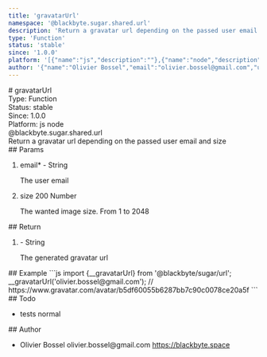 ```yaml
---
title: 'gravatarUrl'
namespace: '@blackbyte.sugar.shared.url'
description: 'Return a gravatar url depending on the passed user email and size'
type: 'Function'
status: 'stable'
since: '1.0.0'
platform: '[{"name":"js","description":""},{"name":"node","description":""}]'
author: '{"name":"Olivier Bossel","email":"olivier.bossel@gmail.com","url":"https://blackbyte.space"}'
---
```


<div class="docmap-mdx">
  # gravatarUrl
  <div class="_metas">
    <div class="_type">
      <span class="_type-label">Type:</span>
      <span class="_type-value">Function</span>
    </div>
    <div class="_status">
      <span class="_status-label">Status:</span>
      <span class="_status-value -stable">stable</span>
    </div>
    <div class="_since">
      <span class="_since-label">Since:</span>
      <span class="_since-value">1.0.0</span>
    </div>
    <div class="_platform">
      <span class="_platform-label">Platform:</span>
      <span class="_platform-value -js">js</span>
      <span class="_platform-value -node">node</span>
    </div>
  </div>
  <div class="_namespace">@blackbyte.sugar.shared.url</div>
  <div class="_description typo-lead typo-format">
    Return a gravatar url depending on the passed user email and size
  </div>
  <div class="_params">
    ## Params
    <ol class="_list">
      <li class="_item">
        <span class="_name">
          email<span class="_required">*</span>
        </span>
        <span class="_default">-</span> <span class="_type">String</span>
        <p class="_description">The user email</p>
      </li>
      <li class="_item">
        <span class="_name">size</span>
        <span class="_default">200</span> <span class="_type">Number</span>
        <p class="_description">The wanted image size&period; From 1 to 2048</p>
      </li>
    </ol>
  </div>
  <div class="_return">
    ## Return
    <ol class="_list">
      <li class="_item">
        <span class="_default">-</span>
        <span class="_type">String</span>
        <p class="_description">The generated gravatar url</p>
      </li>
    </ol>
  </div>
  <div class="_examples">
    ## Example ```js import {__gravatarUrl} from '@blackbyte/sugar/url';
    __gravatarUrl('olivier.bossel@gmail.com'); //
    https://www.gravatar.com/avatar/b5df60055b6287bb7c90c0078ce20a5f ```
  </div>
  <div class="_todo">
    ## Todo
    <ul class="_list">
      <li class="_item">
        <span class="_description">tests</span>
        <span class="_priority -normal">normal</span>
      </li>
    </ul>
  </div>
  <div class="_author">
    ## Author
    <ul class="_list">
      <li class="_item">
        <span class="_name">Olivier Bossel</span>
        <span class="_email">olivier.bossel@gmail.com</span>
        <a href="https://blackbyte.space" target="_blank" class="_url">
          https://blackbyte.space
        </a>
      </li>
    </ul>
  </div>
</div>

